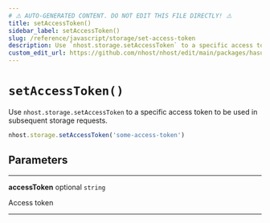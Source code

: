 ```yaml
---
# ⚠️ AUTO-GENERATED CONTENT. DO NOT EDIT THIS FILE DIRECTLY! ⚠️
title: setAccessToken()
sidebar_label: setAccessToken()
slug: /reference/javascript/storage/set-access-token
description: Use `nhost.storage.setAccessToken` to a specific access token to be used in subsequent storage requests.
custom_edit_url: https://github.com/nhost/nhost/edit/main/packages/hasura-storage-client.ts#L138
---
```


# `setAccessToken()`

Use `nhost.storage.setAccessToken` to a specific access token to be used in subsequent storage requests.

```ts
nhost.storage.setAccessToken('some-access-token')
```

## Parameters

---

**<span className="parameter-name">accessToken</span>** <span className="optional-status">optional</span> `string`

Access token

---
